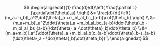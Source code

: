 $$
\begin{alignedat}{1}
\frac{d}{dt}\left(
  \frac{\partial L}{\partial\dot{\theta}_a}
\right) &=
    \frac{d}{dt}\left(
      (m_a+m_b)l_a^2\dot{\theta}_a
      +m_bl_al_bc_{a-b}\dot{\theta_b}
    \right)
   \\
&=
    (m_a+m_b)l_a^2\ddot{\theta}_a
    +m_bl_al_bc_{a-b}\ddot{\theta}_b
    -m_bl_al_bs_{a-b}(\dot{\theta}_a -\dot{\theta}_b)\dot{\theta_b}
   \\
&=
    (m_a+m_b)l_a^2\ddot{\theta}_a
    +m_bl_al_b(c_{a-b}\ddot{\theta}_b-s_{a-b}(\dot{\theta}_a - \dot{\theta}_b)\dot{\theta_b})
   \\
\end{alignedat}
$$
